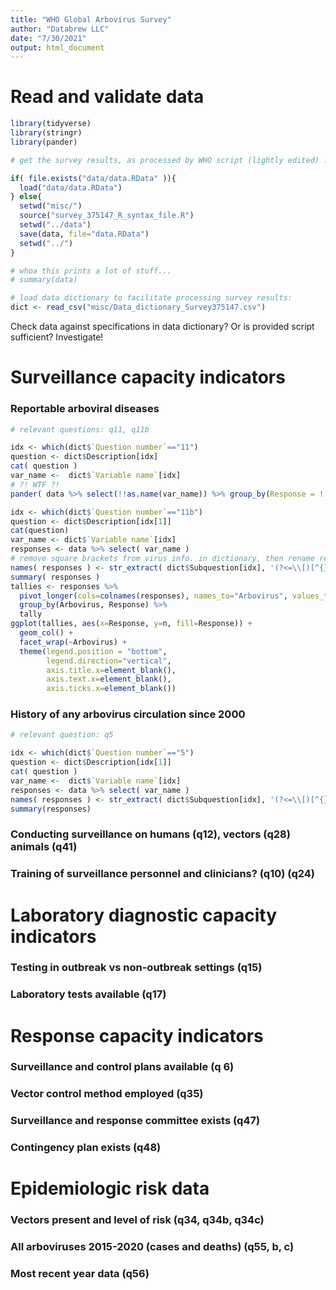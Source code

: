 ```yaml
---
title: "WHO Global Arbovirus Survey"
author: "Databrew LLC"
date: "7/30/2021"
output: html_document
---
```


# Read and validate data

```r

library(tidyverse)
library(stringr)
library(pander)

# get the survey results, as processed by WHO script (lightly edited) :

if( file.exists("data/data.RData" )){
  load("data/data.RData")
} else{
  setwd("misc/")
  source("survey_375147_R_syntax_file.R")
  setwd("../data")
  save(data, file="data.RData")
  setwd("../")
}

# whoa this prints a lot of stuff...
# summary(data)

# load data dictionary to facilitate processing survey results:
dict <- read_csv("misc/Data_dictionary_Survey375147.csv")

```

Check data against specifications in data dictionary? 
Or is provided script sufficient? Investigate!

# Surveillance capacity indicators

### Reportable arboviral diseases

```r

# relevant questions: q11, q11b

idx <- which(dict$`Question number`=="11")
question <- dict$Description[idx]
cat( question )
var_name <-  dict$`Variable name`[idx]  
# ?! WTF ?!
pander( data %>% select(!!as.name(var_name)) %>% group_by(Response = !!as.name(var_name)) %>% tally )

idx <- which(dict$`Question number`=="11b")
question <- dict$Description[idx[1]]
cat(question)
var_name <- dict$`Variable name`[idx]
responses <- data %>% select( var_name )
# remove square brackets from virus info. in dictionary, then rename responses:
names( responses ) <- str_extract( dict$Subquestion[idx], '(?<=\\[)[^{}]+(?=\\])')
summary( responses )
tallies <- responses %>% 
  pivot_longer(cols=colnames(responses), names_to="Arbovirus", values_to="Response") %>% 
  group_by(Arbovirus, Response) %>% 
  tally
ggplot(tallies, aes(x=Response, y=n, fill=Response)) + 
  geom_col() + 
  facet_wrap(~Arbovirus) +
  theme(legend.position = "bottom",
        legend.direction="vertical",
        axis.title.x=element_blank(),
        axis.text.x=element_blank(),
        axis.ticks.x=element_blank())

```


###  History of any arbovirus circulation since 2000 

```r

# relevant question: q5

idx <- which(dict$`Question number`=="5")
question <- dict$Description[idx[1]]
cat( question )
var_name <-  dict$`Variable name`[idx]  
responses <- data %>% select( var_name )
names( responses ) <- str_extract( dict$Subquestion[idx], '(?<=\\[)[^{}]+(?=\\])')
summary(responses)

```

###  Conducting surveillance on humans (q12),  vectors (q28) animals (q41)

### Training of surveillance personnel and clinicians? (q10) (q24)

# Laboratory diagnostic capacity indicators

### Testing in outbreak vs non-outbreak settings (q15)

### Laboratory tests available (q17)

# Response capacity indicators

### Surveillance and control plans available (q 6)

### Vector control method employed (q35)

###   Surveillance and response committee exists (q47)

###  Contingency plan exists (q48)

# Epidemiologic risk data

### Vectors present and level of risk (q34, q34b, q34c)

### All arboviruses 2015-2020 (cases and deaths) (q55, b, c)

### Most recent year data (q56)
